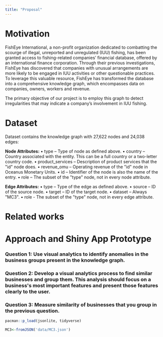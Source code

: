 ```yaml
---
title: "Proposal"
---
```


# Motivation

FishEye International, a non-profit organization dedicated to combatting the scourge of illegal, unreported and unregulated (IUU) fishing, has been granted access to fishing-related companies' financial database, offered by an international finance corporation. Through their previous investigations, FishEye has discovered that companies with unusual arrangements are more likely to be engaged in IUU activities or other questionable practices. To leverage this valuable resource, FishEye has transformed the database into a comprehensive knowledge graph, which encompasses data on companies, owners, workers and revenue.

The primary objective of our project is to employ this graph to detect irregularities that may indicate a company's involvement in IUU fishing.

# Dataset

Dataset contains the knowledge graph with 27,622 nodes and 24,038 edges:

**Node Attributes:**
• type -- Type of node as defined above.
• country -- Country associated with the entity. This can be a full country or a two-letter country
code.
• product_services -- Description of product services that the \"id\" node does.
• revenue_omu -- Operating revenue of the \"id\" node in Oceanus Monetary Units.
• id -- Identifier of the node is also the name of the entry.
• role -- The subset of the \"type\" node, not in every node attribute.

**Edge Attributes:**
• type -- Type of the edge as defined above.
• source -- ID of the source node.
• target -- ID of the target node.
• dataset -- Always \"MC3\".
• role - The subset of the \"type\" node, not in every edge attribute.

# Related works

# Approach and Shiny App Prototype

### Question 1: Use visual analytics to identify anomalies in the business groups present in the knowledge graph.

### 

### Question 2: Develop a visual analytics process to find similar businesses and group them. This analysis should focus on a business\'s most important features and present those features clearly to the user.

### 

### Question 3: Measure similarity of businesses that you group in the previous question.

```r
pacman::p_load(jsonlite, tidyverse)

```

```r
MC3<-fromJSON('data/MC3.json')
```
